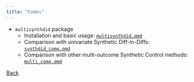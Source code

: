 ```yaml
---
title: "Codes"
---
```


- `multisynthdid` package
    - Installation and basic usage: [`multisynthdid.qmd`](./multisynthdid.qmd)
    - Comparison with univariate Synthetic Diff-in-Diffs: [`synthdid_comp.qmd`](./multisynthdid/synthdid_comp.html)
    - Comparison with other multi-outcome Synthetic Control methods: [`multi_comp.qmd`](./multisynthdid/multi_comp.html)

[Back](./index.html)